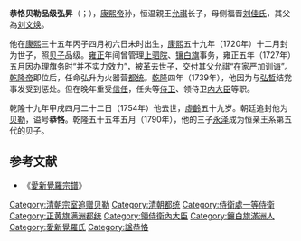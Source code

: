 {{Manchu name|[[爱新觉罗氏|爱新觉罗]]}}
{{明清人物信息框
| 姓名 =弘昇
| 最高職務 =
| 屆數 =一
| 國家 =清朝（恒親王世子）
| 前任 =新头衔
| 繼任 =无
| 爵位 =亲王世子
| 籍貫 =右翼近支镶白旗第一族
| 族裔 =满族 
| 旗籍 =镶白旗
| 府邸 =
| 世系 = 
| 字號 = 
| 諡號 =
| 出生日期 =1696年
| 出生地點 =
| 逝世日期 =1754年
| 逝世地點 =[[京师|京师]]
| 墓葬 =
| 配偶 =妻：戴佳氏<br>妾：兆佳氏；伊拉里氏；杨氏。
| 親屬 =父：恒温親王[[允祺|允祺]]<br>子：副都统品级[[永瑞|永瑞]]，（未命名），固山贝子[[永泽|永泽]]                                                                            
| 經歷 = 正黄旗满洲火器营都统（乾隆年间）<br> 头等侍卫 <br>领侍卫內大臣
| 著作 =
}}
'''恭恪贝勒品级弘昇'''（{{lang-mnc|ᡥᡡᠩ ᡧᡝᠩ|v=hūng šeng}}；{{bd|1696年||1754年|catIdx=H}}），[[康熙帝|康熙帝]]孙，恒温親王[[允祺|允祺]]长子，母侧福晋[[刘佳氏|刘佳氏]]，其父為[[刘文焕|刘文焕]]。

他在[[康熙|康熙]]三十五年丙子四月初六日未时出生，[[康熙|康熙]]五十九年（1720年）十二月封为世子，照[[贝子|贝子]]品级。[[雍正|雍正]]年间曾管理[[上驷院|上驷院]]、[[镶白旗|镶白旗]]事务，雍正五年（1727年）五月因办理旗务时“并不实力效力”，被革去世子，交付其父允祺“在家严加训诲”。[[乾隆帝|乾隆帝]]即位后，任命弘升为火器营[[都统|都统]]。[[乾隆|乾隆]]四年（1739年），他因为与[[弘晳|弘晳]]结党事发受到惩处。但在晚年重受[[信任|信任]]，任头等[[侍卫|侍卫]]、领侍卫[[内大臣|内大臣]]等职。

乾隆十九年甲戌四月二十二日（1754年）他去世，[[虛齡|虛齡]]五十九岁。朝廷追封他为[[贝勒|贝勒]]，谥号'''恭恪'''。乾隆五十五年五月（1790年），他的三子[[永泽|永泽]]成为恒亲王系第五代的贝子。

==参考文献==
*《[[愛新覺羅宗譜|愛新覺羅宗譜]]》

{{start box}}
{{s-hou|恒親王世系|1696年||1754年||清圣祖世系}}
{{s-roy}}
{{s-before|新头衔}}
{{s-title|[[恒親王|恒親王世子]]|任職期間:1720年－1726年}}
{{s-after|无，头衔取消}}
{{end box}}

[[Category:清朝宗室追赠贝勒|Category:清朝宗室追赠贝勒]]
[[Category:清朝都统|Category:清朝都统]]
[[Category:侍衛處一等侍衛|Category:侍衛處一等侍衛]]
[[Category:正黄旗满洲都统|Category:正黄旗满洲都统]]
[[Category:領侍衛內大臣|Category:領侍衛內大臣]]
[[Category:鑲白旗滿洲人|Category:鑲白旗滿洲人]]
[[Category:愛新覺羅氏|Category:愛新覺羅氏]]
[[Category:諡恭恪|Category:諡恭恪]]